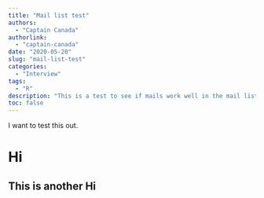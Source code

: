 ```yaml
---
title: "Mail list test"
authors: 
  - "Captain Canada"
authorlink: 
  - "captain-canada"
date: "2020-05-20"
slug: "mail-list-test"
categories:
  - "Interview"
tags:
  - "R"
description: "This is a test to see if mails work well in the mail list function recently added. I will try to make this statement long to see what's up with the results" 
toc: false
---
```


I want to test this out.

# Hi

## This is another Hi